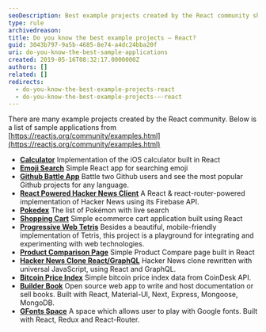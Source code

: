 ```yaml
---
seoDescription: Best example projects created by the React community showcase innovative apps and tools built using React's flexible architecture.
type: rule
archivedreason:
title: Do you know the best example projects – React?
guid: 3043b797-9a5b-4685-8e74-a4dc24bba20f
uri: do-you-know-the-best-sample-applications
created: 2019-05-16T08:32:17.0000000Z
authors: []
related: []
redirects:
  - do-you-know-the-best-example-projects-react
  - do-you-know-the-best-example-projects-–-react
---
```


There are many example projects created by the React community.
Below is a list of sample applications from [https://reactjs.org/community/examples.html](https://reactjs.org/community/examples.html)

- **[Calculator](https://github.com/ahfarmer/calculator)** Implementation of the iOS calculator built in React
- **[Emoji Search](https://github.com/ahfarmer/emoji-search)** Simple React app for searching emoji
- **[Github Battle App](https://react-githubbattle.netlify.app/)** Battle two Github users and see the most popular Github projects for any language.
- **[React Powered Hacker News Client](https://github.com/insin/react-hn)** A React & react-router-powered implementation of Hacker News using its Firebase API.
- **[Pokedex](https://github.com/alik0211/pokedex)** The list of Pokémon with live search
- **[Shopping Cart](https://github.com/jeffersonRibeiro/react-shopping-cart)** Simple ecommerce cart application built using React
- **[Progressive Web Tetris](https://github.com/skidding/flatris)** Besides a beautiful, mobile-friendly implementation of Tetris, this project is a playground for integrating and experimenting with web technologies.
- **[Product Comparison Page](https://github.com/Rhymond/product-compare-react)** Simple Product Compare page built in React
- **[Hacker News Clone React/GraphQL](https://github.com/clintonwoo/hackernews-react-graphql)** Hacker News clone rewritten with universal JavaScript, using React and GraphQL.
- **[Bitcoin Price Index](https://github.com/mrkjlchvz/bitcoin-price-index)** Simple bitcoin price index data from CoinDesk API.
- **[Builder Book](https://github.com/builderbook/builderbook)** Open source web app to write and host documentation or sell books. Built with React, Material-UI, Next, Express, Mongoose, MongoDB.
- **[GFonts Space](https://github.com/pankajladhar/GFontsSpace)** A space which allows user to play with Google fonts. Built with React, Redux and React-Router.